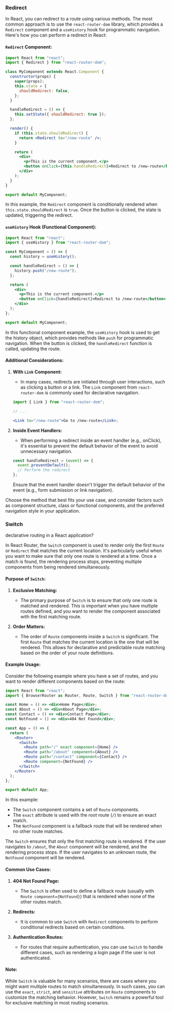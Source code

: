 ### Redirect

In React, you can redirect to a route using various methods. The most common approach is to use the `react-router-dom` library, which provides a `Redirect` component and a `useHistory` hook for programmatic navigation. Here's how you can perform a redirect in React:

#### `Redirect` Component:

```jsx
import React from "react";
import { Redirect } from "react-router-dom";

class MyComponent extends React.Component {
  constructor(props) {
    super(props);
    this.state = {
      shouldRedirect: false,
    };
  }

  handleRedirect = () => {
    this.setState({ shouldRedirect: true });
  };

  render() {
    if (this.state.shouldRedirect) {
      return <Redirect to="/new-route" />;
    }

    return (
      <div>
        <p>This is the current component.</p>
        <button onClick={this.handleRedirect}>Redirect to /new-route</button>
      </div>
    );
  }
}

export default MyComponent;
```

In this example, the `Redirect` component is conditionally rendered when `this.state.shouldRedirect` is `true`. Once the button is clicked, the state is updated, triggering the redirect.

#### `useHistory` Hook (Functional Component):

```jsx
import React from "react";
import { useHistory } from "react-router-dom";

const MyComponent = () => {
  const history = useHistory();

  const handleRedirect = () => {
    history.push("/new-route");
  };

  return (
    <div>
      <p>This is the current component.</p>
      <button onClick={handleRedirect}>Redirect to /new-route</button>
    </div>
  );
};

export default MyComponent;
```

In this functional component example, the `useHistory` hook is used to get the history object, which provides methods like `push` for programmatic navigation. When the button is clicked, the `handleRedirect` function is called, updating the route.

#### Additional Considerations:

1. **With `Link` Component:**

   - In many cases, redirects are initiated through user interactions, such as clicking a button or a link. The `Link` component from `react-router-dom` is commonly used for declarative navigation.

   ```jsx
   import { Link } from "react-router-dom";

   // ...

   <Link to="/new-route">Go to /new-route</Link>;
   ```

2. **Inside Event Handlers:**

   - When performing a redirect inside an event handler (e.g., onClick), it's essential to prevent the default behavior of the event to avoid unnecessary navigation.

   ```jsx
   const handleRedirect = (event) => {
     event.preventDefault();
     // Perform the redirect
   };
   ```

   Ensure that the event handler doesn't trigger the default behavior of the event (e.g., form submission or link navigation).

Choose the method that best fits your use case, and consider factors such as component structure, class or functional components, and the preferred navigation style in your application.

### Switch

declarative routing in a React application?

In React Router, the `Switch` component is used to render only the first `Route` or `Redirect` that matches the current location. It's particularly useful when you want to make sure that only one route is rendered at a time. Once a match is found, the rendering process stops, preventing multiple components from being rendered simultaneously.

#### Purpose of `Switch`:

1. **Exclusive Matching:**

   - The primary purpose of `Switch` is to ensure that only one route is matched and rendered. This is important when you have multiple routes defined, and you want to render the component associated with the first matching route.

2. **Order Matters:**
   - The order of `Route` components inside a `Switch` is significant. The first `Route` that matches the current location is the one that will be rendered. This allows for declarative and predictable route matching based on the order of your route definitions.

#### Example Usage:

Consider the following example where you have a set of routes, and you want to render different components based on the route:

```jsx
import React from "react";
import { BrowserRouter as Router, Route, Switch } from "react-router-dom";

const Home = () => <div>Home Page</div>;
const About = () => <div>About Page</div>;
const Contact = () => <div>Contact Page</div>;
const NotFound = () => <div>404 Not Found</div>;

const App = () => {
  return (
    <Router>
      <Switch>
        <Route path="/" exact component={Home} />
        <Route path="/about" component={About} />
        <Route path="/contact" component={Contact} />
        <Route component={NotFound} />
      </Switch>
    </Router>
  );
};

export default App;
```

In this example:

- The `Switch` component contains a set of `Route` components.
- The `exact` attribute is used with the root route (`/`) to ensure an exact match.
- The `NotFound` component is a fallback route that will be rendered when no other route matches.

The `Switch` ensures that only the first matching route is rendered. If the user navigates to `/about`, the `About` component will be rendered, and the rendering process stops. If the user navigates to an unknown route, the `NotFound` component will be rendered.

#### Common Use Cases:

1. **404 Not Found Page:**

   - The `Switch` is often used to define a fallback route (usually with `Route component={NotFound}`) that is rendered when none of the other routes match.

2. **Redirects:**

   - It is common to use `Switch` with `Redirect` components to perform conditional redirects based on certain conditions.

3. **Authentication Routes:**
   - For routes that require authentication, you can use `Switch` to handle different cases, such as rendering a login page if the user is not authenticated.

#### Note:

While `Switch` is valuable for many scenarios, there are cases where you might want multiple routes to match simultaneously. In such cases, you can use the `exact`, `strict`, and `sensitive` attributes on `Route` components to customize the matching behavior. However, `Switch` remains a powerful tool for exclusive matching in most routing scenarios.
